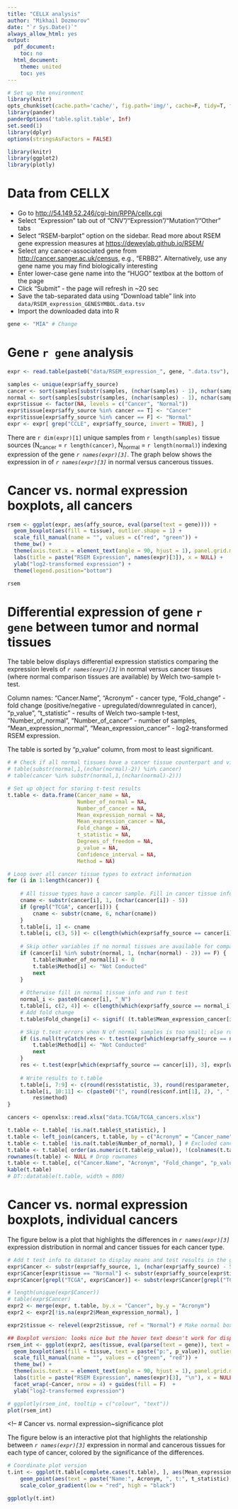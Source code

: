 ```yaml
---
title: "CELLX analysis"
author: "Mikhail Dozmorov"
date: "`r Sys.Date()`"
always_allow_html: yes
output:
  pdf_document:
    toc: no
  html_document:
    theme: united
    toc: yes
---
```


```r
# Set up the environment
library(knitr)
opts_chunk$set(cache.path='cache/', fig.path='img/', cache=F, tidy=T, fig.keep='high', echo=F, dpi=100, warnings=F, message=F, comment=NA, warning=F, results='as.is', fig.width = 10, fig.height = 6) #out.width=700, 
library(pander)
panderOptions('table.split.table', Inf)
set.seed(1)
library(dplyr)
options(stringsAsFactors = FALSE)
```

```r
library(knitr)
library(ggplot2)
library(plotly)
```

# Data from CELLX

- Go to [http://54.149.52.246/cgi-bin/RPPA/cellx.cgi](http://54.149.52.246/cgi-bin/RPPA/cellx.cgi)
- Select "Expression" tab out of "CNV"/"Expression"/"Mutation"/"Other" tabs
- Select "RSEM-barplot" option on the sidebar. Read more about RSEM gene expression measures at [https://deweylab.github.io/RSEM/](https://deweylab.github.io/RSEM/)
- Select any cancer-associated gene from [http://cancer.sanger.ac.uk/census](http://cancer.sanger.ac.uk/census), e.g., "ERBB2". Alternatively, use any gene name you may find biologically interesting
- Enter lower-case gene name into the "HUGO" textbox at the bottom of the page
- Click "Submit" - the page will refresh in ~20 sec
- Save the tab-separated data using "Download table" link into `data/RSEM_expression_GENESYMBOL.data.tsv`
- Import the downloaded data into R

```r
gene <- "MIA" # Change 
```

# Gene `r gene` analysis

```r
expr <- read.table(paste0("data/RSEM_expression_", gene, ".data.tsv"), header = TRUE, stringsAsFactors = FALSE)

samples <- unique(expr$affy_source)
cancer <- sort(samples[substr(samples, (nchar(samples) - 1), nchar(samples)) != "_N"])
normal <- sort(samples[substr(samples, (nchar(samples) - 1), nchar(samples)) == "_N"])
expr$tissue <- factor(NA, levels = c("Cancer", "Normal"))
expr$tissue[expr$affy_source %in% cancer == T] <- "Cancer"
expr$tissue[expr$affy_source %in% cancer == F] <- "Normal"
expr <- expr[ grep("CCLE", expr$affy_source, invert = TRUE), ]
```    

There are `r dim(expr)[1]` unique samples from `r length(samples)` tissue sources (N~cancer~ = `r length(cancer)`, N~normal~ = `r length(normal)`) indexing expression of the gene *`r names(expr)[3]`*. The graph below shows the expression in of *`r names(expr)[3]`* in normal versus cancerous tissues.    

# Cancer vs. normal expression boxplots, all cancers

```r
rsem <- ggplot(expr, aes(affy_source, eval(parse(text = gene)))) + 
  geom_boxplot(aes(fill = tissue), outlier.shape = 1) + 
  scale_fill_manual(name = "", values = c("red", "green")) + 
  theme_bw() + 
  theme(axis.text.x = element_text(angle = 90, hjust = 1), panel.grid.major = element_blank()) + 
  labs(title = paste("RSEM Expression", names(expr)[3]), x = NULL) +
  ylab("log2-transformed expression") +
  theme(legend.position="bottom")

rsem
```    

# Differential expression of gene `r gene` between tumor and normal tissues

The table below displays differential expression statistics comparing the expression levels of *`r names(expr)[3]`* in normal versus cancer tissues (where normal comparison tissues are available) by Welch two-sample t-test.

Column names: "Cancer.Name", "Acronym" - cancer type, "Fold_change" - fold change (positive/negative - upregulated/downregulated in cancer), "p_value", "t_statistic" - results of Welch two-sample t-test, "Number_of_normal", "Number_of_cancer" - number of samples, "Mean_expression_normal", "Mean_expression_cancer" - log2-transformed RSEM expression.

The table is sorted by "p_value" column, from most to least significant.


```r
# # Check if all normal tissues have a cancer tissue counterpart and vice versa
# table(substr(normal,1,(nchar(normal)-2)) %in% cancer)
# table(cancer %in% substr(normal,1,(nchar(normal)-2)))

# Set up object for storing t-test results
t.table <- data.frame(Cancer_name = NA, 
                      Number_of_normal = NA, 
                      Number_of_cancer = NA, 
                      Mean_expression_normal = NA, 
                      Mean_expression_cancer = NA, 
                      Fold_change = NA,
                      t_statistic = NA, 
                      Degrees_of_freedom = NA, 
                      p_value = NA, 
                      Confidence_interval = NA, 
                      Method = NA)

# Loop over all cancer tissue types to extract information
for (i in 1:length(cancer)) {
    
    # All tissue types have a cancer sample. Fill in cancer tissue info first.
    cname <- substr(cancer[i], 1, (nchar(cancer[i]) - 5))
    if (grepl("TCGA", cancer[i])) {
        cname <- substr(cname, 6, nchar(cname))
    }
    t.table[i, 1] <- cname
    t.table[i, c(3, 5)] <- c(length(which(expr$affy_source == cancer[i])), round(mean(expr[which(expr$affy_source == cancer[i]), 3]), 4))
    
    # Skip other variables if no normal tissues are available for comparison
    if (cancer[i] %in% substr(normal, 1, (nchar(normal) - 2)) == F) {
        t.table$Number_of_normal[i] <- 0
        t.table$Method[i] <- "Not Conducted"
        next
    }
    
    # Otherwise fill in normal tissue info and run t test
    normal_i <- paste0(cancer[i], "_N")
    t.table[i, c(2, 4)] <- c(length(which(expr$affy_source == normal_i)), round(mean(expr[which(expr$affy_source == normal_i), 3]), 4))
    # Add fold change
    t.table$Fold_change[i] <- signif( (t.table$Mean_expression_cancer[i] - t.table$Mean_expression_normal[i]) ) # 2^

    # Skip t.test errors when N of normal samples is too small; else run and save output
    if (is.null(tryCatch(res <- t.test(expr[which(expr$affy_source == normal_i), 3], expr[which(expr$affy_source ==  cancer[i]), 3], alternative = "two.sided"), error = function(e) NULL))) {
        t.table$Method[i] <- "Not Conducted"
        next
    }
    res <- t.test(expr[which(expr$affy_source == cancer[i]), 3], expr[which(expr$affy_source == normal_i), 3], alternative = "two.sided")
    
    # Write results to t.table
    t.table[i, 7:9] <- c(round(res$statistic, 3), round(res$parameter, 3), round(res$p.value, 6))
    t.table[i, 10:11] <- c(paste0("(", round(res$conf.int[1], 2), ", ", round(res$conf.int[2], 2), ")"), 
        res$method)
}

cancers <- openxlsx::read.xlsx("data.TCGA/TCGA_cancers.xlsx")

t.table <- t.table[ !is.na(t.table$t_statistic), ]
t.table <- left_join(cancers, t.table, by = c("Acronym" = "Cancer_name"))
t.table <- t.table[ !is.na(t.table$Number_of_normal), ] # Excluded cancers without normal samples
t.table <- t.table[ order(as.numeric(t.table$p_value)), !(colnames(t.table) %in% c("Degrees_of_freedom", "Confidence_interval", "Method"))]
rownames(t.table) <- NULL # Drop rownames
t.table <- t.table[, c("Cancer.Name", "Acronym", "Fold_change", "p_value", "Number_of_normal", "Number_of_cancer", "Mean_expression_normal", "Mean_expression_cancer", "t_statistic")]
kable(t.table)
# DT::datatable(t.table, width = 800)
```    

# Cancer vs. normal expression boxplots, individual cancers

The figure below is a plot that highlights the differences in *`r names(expr)[3]`* expression distribution in normal and cancer tissues for each cancer type. 

```r
# Add t test info to dataset to display means and test results in the graph
expr$Cancer <- substr(expr$affy_source, 1, (nchar(expr$affy_source) - 5))
expr$Cancer[expr$tissue == "Normal"] <- substr(expr$affy_source[expr$tissue == "Normal"], 1, (nchar(expr$affy_source[expr$tissue == "Normal"]) - 7))
expr$Cancer[grepl("TCGA", expr$Cancer)] <- substr(expr$Cancer[grepl("TCGA", expr$Cancer)], 6, nchar(expr$Cancer[grepl("TCGA", expr$Cancer)]))

# length(unique(expr$Cancer)) 
# table(expr$Cancer)
expr2 <- merge(expr, t.table, by.x = "Cancer", by.y = "Acronym")
expr2 <- expr2[!is.na(expr2$Mean_expression_normal), ]

expr2$tissue <- relevel(expr2$tissue, ref = "Normal") # Make normal boxplot plotted first

## Boxplot version: looks nice but the hover text doesn't work for displaying t.test statistics
rsem_int <- ggplot(expr2, aes(tissue, eval(parse(text = gene)), text = paste("p:", p_value))) + 
  geom_boxplot(aes(fill = tissue, text = paste("p:", p_value)), outlier.shape = 1) + 
  scale_fill_manual(name = "", values = c("green", "red")) + 
  theme_bw() + 
  theme(axis.text.x = element_text(angle = 90, hjust = 1), panel.grid.major = element_blank()) + 
  labs(title = paste("RSEM Expression", names(expr)[3], "\n"), x = NULL) + 
  facet_wrap(~Cancer, nrow = 4) + guides(fill = F)  +
  ylab("log2-transformed expression")

# ggplotly(rsem_int, tooltip = c("colour", "text"))
plot(rsem_int)
```    

<!--
# Cancer vs. normal expression~significance plot

The figure below is an interactive plot that highlights the relationship between *`r names(expr)[3]`* expression in normal and cancerous tissues for each type of cancer, colored by the significance of the differences.

```r
# Coordinate plot version
t.int <- ggplot(t.table[complete.cases(t.table), ], aes(Mean_expression_normal, Mean_expression_cancer)) + 
    geom_point(aes(text = paste("Name:", Acronym, ", t:", t_statistic), color = p_value)) + labs(title = paste("Expression of", names(expr)[3], "Across Cancer Types"), x = "\nExpression Level in Normal Tissue", y = "Expression Level in Cancer Tissue\n") + 
    scale_color_gradient(low = "red", high = "black")

ggplotly(t.int)
```    

